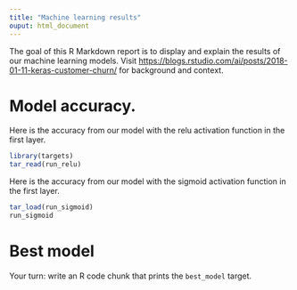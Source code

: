 ```yaml
---
title: "Machine learning results"
ouput: html_document
---
```


The goal of this R Markdown report is to display and explain the results of our machine learning models. Visit <https://blogs.rstudio.com/ai/posts/2018-01-11-keras-customer-churn/> for background and context.

# Model accuracy.

Here is the accuracy from our model with the relu activation function in the first layer.

```r
library(targets)
tar_read(run_relu)
```

Here is the accuracy from our model with the sigmoid activation function in the first layer.

```r
tar_load(run_sigmoid)
run_sigmoid
```

# Best model

Your turn: write an R code chunk that prints the `best_model` target.
